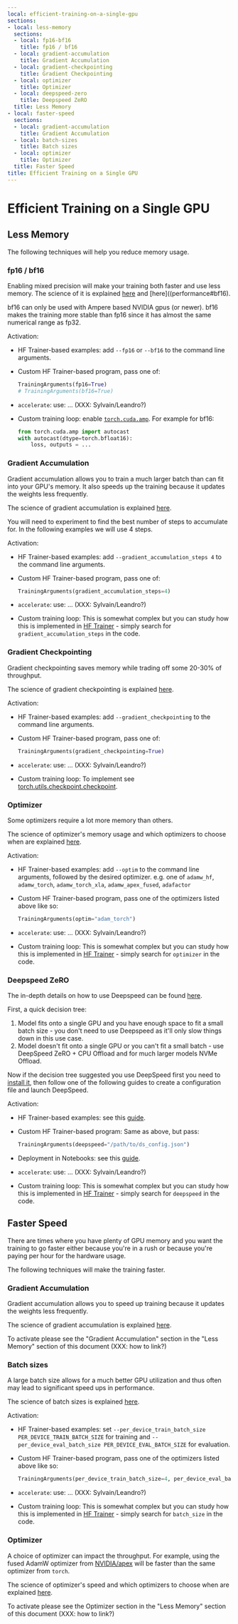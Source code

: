 ```yaml
---
local: efficient-training-on-a-single-gpu
sections:
- local: less-memory
  sections:
  - local: fp16-bf16
    title: fp16 / bf16
  - local: gradient-accumulation
    title: Gradient Accumulation
  - local: gradient-checkpointing
    title: Gradient Checkpointing
  - local: optimizer
    title: Optimizer
  - local: deepspeed-zero
    title: Deepspeed ZeRO
  title: Less Memory
- local: faster-speed
  sections:
  - local: gradient-accumulation
    title: Gradient Accumulation
  - local: batch-sizes
    title: Batch sizes
  - local: optimizer
    title: Optimizer
  title: Faster Speed
title: Efficient Training on a Single GPU
---
```

<script>
</script>
<!--Copyright 2020 The HuggingFace Team. All rights reserved.

Licensed under the Apache License, Version 2.0 (the "License"); you may not use this file except in compliance with
the License. You may obtain a copy of the License at

http://www.apache.org/licenses/LICENSE-2.0

Unless required by applicable law or agreed to in writing, software distributed under the License is distributed on
an "AS IS" BASIS, WITHOUT WARRANTIES OR CONDITIONS OF ANY KIND, either express or implied. See the License for the
-->

<h1 id="efficient-training-on-a-single-gpu">Efficient Training on a Single GPU</h1>



<h2 id="less-memory">Less Memory</h2>

The following techniques will help you reduce memory usage.

<h3 id="fp16-bf16">fp16 / bf16</h3>

Enabling mixed precision will make your training both faster and use less memory. The science of it is explained [here](performance#fp16) and [here]((performance#bf16).

bf16 can only be used with Ampere based NVIDIA gpus (or newer). bf16 makes the training more stable than fp16 since it has almost the same numerical range as fp32.

Activation:

- HF Trainer-based examples: add `--fp16` or `--bf16` to the command line arguments.
- Custom HF Trainer-based program, pass one of:

    ```python
    TrainingArguments(fp16=True)
    # TrainingArguments(bf16=True)
    ```
- `accelerate`:  use: ... (XXX: Sylvain/Leandro?)

- Custom training loop: enable [`torch.cuda.amp`](https://pytorch.org/docs/stable/amp.html). For example for bf16:

    ```python
    from torch.cuda.amp import autocast
    with autocast(dtype=torch.bfloat16):
        loss, outputs = ...
    ```


<h3 id="gradient-accumulation">Gradient Accumulation</h3>

Gradient accumulation allows you to train a much larger batch than can fit into your GPU's memory. It also speeds up the training because it updates the weights less frequently.

The science of gradient accumulation is explained [here](performance#gradient-accumulation).

You will need to experiment to find the best number of steps to accumulate for. In the following examples we will use 4 steps.

Activation:

- HF Trainer-based examples: add `--gradient_accumulation_steps 4` to the command line arguments.
- Custom HF Trainer-based program, pass one of:

    ```python
    TrainingArguments(gradient_accumulation_steps=4)
    ```
- `accelerate`:  use: ... (XXX: Sylvain/Leandro?)

- Custom training loop: This is somewhat complex but you can study how this is implemented in [HF Trainer](
https://github.com/huggingface/transformers/blob/master/src/transformers/trainer.py) - simply search for `gradient_accumulation_steps` in the code.


<h3 id="gradient-checkpointing">Gradient Checkpointing</h3>

Gradient checkpointing saves memory while trading off some 20-30% of throughput.

The science of gradient checkpointing is explained [here](performance#gradient-checkpointing).

Activation:

- HF Trainer-based examples: add `--gradient_checkpointing` to the command line arguments.
- Custom HF Trainer-based program, pass one of:

    ```python
    TrainingArguments(gradient_checkpointing=True)
    ```
- `accelerate`:  use: ... (XXX: Sylvain/Leandro?)

- Custom training loop: To implement see [torch.utils.checkpoint.checkpoint](https://pytorch.org/docs/stable/checkpoint.html).



<h3 id="optimizer">Optimizer</h3>

Some optimizers require a lot more memory than others.

The science of optimizer's memory usage and which optimizers to choose when are explained [here](performance#optimizer).


Activation:

- HF Trainer-based examples: add `--optim` to the command line arguments, followed by the desired optimizer. e.g. one of `adamw_hf`, `adamw_torch`, `adamw_torch_xla`, `adamw_apex_fused`, `adafactor`
- Custom HF Trainer-based program, pass one of the optimizers listed above like so:

    ```python
    TrainingArguments(optim="adam_torch")
    ```
- `accelerate`:  use: ... (XXX: Sylvain/Leandro?)

- Custom training loop: This is somewhat complex but you can study how this is implemented in [HF Trainer](
https://github.com/huggingface/transformers/blob/master/src/transformers/trainer.py) - simply search for `optimizer` in the code.


<h3 id="deepspeed-zero">Deepspeed ZeRO</h3>

The in-depth details on how to use Deepspeed can be found [here](main_classes/deepspeed).

First, a quick decision tree:

1. Model fits onto a single GPU and you have enough space to fit a small batch size - you don't need to use Deepspeed as it'll only slow things down in this use case.
2. Model doesn't fit onto a single GPU or you can't fit a small batch - use DeepSpeed ZeRO + CPU Offload and for much larger models NVMe Offload.

Now if the decision tree suggested you use DeepSpeed first you need to [install it](main_classes/deepspeed#installation), then follow one of the following guides to create a configuration file and launch DeepSpeed.

Activation:

- HF Trainer-based examples: see this [guide](main_classes/deepspeed#deployment-with-one-gpu).
- Custom HF Trainer-based program: Same as above, but pass:

    ```python
    TrainingArguments(deepspeed="/path/to/ds_config.json")
    ```
- Deployment in Notebooks: see this [guide](main_classes/deepspeed#deployment-in-notebooks).

- `accelerate`:  use: ... (XXX: Sylvain/Leandro?)

- Custom training loop: This is somewhat complex but you can study how this is implemented in [HF Trainer](
https://github.com/huggingface/transformers/blob/master/src/transformers/trainer.py) - simply search for `deepspeed` in the code.






<h2 id="faster-speed">Faster Speed</h2>

There are times where you have plenty of GPU memory and you want the training to go faster either because you're in a rush or because you're paying per hour for the hardware usage.

The following techniques will make the training faster.


<h3 id="gradient-accumulation">Gradient Accumulation</h3>

Gradient accumulation allows you to speed up training because it updates the weights less frequently.

The science of gradient accumulation is explained [here](performance#gradient-accumulation).

To activate please see the "Gradient Accumulation" section in the "Less Memory" section of this document (XXX: how to link?)


<h3 id="batch-sizes">Batch sizes</h3>

A large batch size allows for a much better GPU utilization and thus often may lead to significant speed ups in performance.

The science of batch sizes is explained [here](performance#batch-sizes).

Activation:

- HF Trainer-based examples: set `--per_device_train_batch_size PER_DEVICE_TRAIN_BATCH_SIZE` for training and `--per_device_eval_batch_size PER_DEVICE_EVAL_BATCH_SIZE` for evaluation.

- Custom HF Trainer-based program, pass one of the optimizers listed above like so:

    ```python
    TrainingArguments(per_device_train_batch_size=4, per_device_eval_batch_size=4)
    ```
- `accelerate`:  use: ... (XXX: Sylvain/Leandro?)

- Custom training loop: This is somewhat complex but you can study how this is implemented in [HF Trainer](
https://github.com/huggingface/transformers/blob/master/src/transformers/trainer.py) - simply search for `batch_size` in the code.



<h3 id="optimizer">Optimizer</h3>

A choice of optimizer can impact the throughput. For example, using the fused AdamW optimizer from  [NVIDIA/apex](https://github.com/NVIDIA/apex) will be faster than the same optimizer from `torch`.

The science of optimizer's speed and which optimizers to choose when are explained [here](performance#optimizer).

To activate please see the Optimizer section in the "Less Memory" section of this document (XXX: how to link?)
